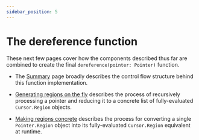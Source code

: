 ```yaml
---
sidebar_position: 5
---
```


# The dereference function

These next few pages cover how the components described thus far are combined
to create the final `dereference(pointer: Pointer)` function.

- The [Summary](/docs/implementation-guides/pointers/dereference-logic/summary)
  page broadly describes the control flow structure behind this function
  implementation.

- [Generating regions on the fly](/docs/implementation-guides/pointers/dereference-logic/generating-regions)
  describes the process of recursively processing a pointer and reducing it to
  a concrete list of fully-evaluated `Cursor.Region` objects.

- [Making regions concrete](/docs/implementation-guides/pointers/dereference-logic/making-regions-concrete)
  describes the process for converting a single `Pointer.Region` object into
  its fully-evaluated `Cursor.Region` equivalent at runtime.
